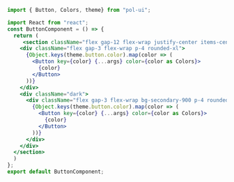 ```jsx
import { Button, Colors, theme} from "pol-ui";

import React from "react";
const ButtonComponent = () => {
  return (
     <section className="flex gap-12 flex-wrap justify-center items-center">
    <div className="flex gap-3 flex-wrap p-4 rounded-xl">
      {Object.keys(theme.button.color).map(color => (
        <Button key={color} {...args} color={color as Colors}>
          {color}
        </Button>
      ))}
    </div>
    <div className="dark">
      <div className="flex gap-3 flex-wrap bg-secondary-900 p-4 rounded-xl">
        {Object.keys(theme.button.color).map(color => (
          <Button key={color} {...args} color={color as Colors}>
            {color}
          </Button>
        ))}
      </div>
    </div>
  </section>
  )
};
export default ButtonComponent;
```
